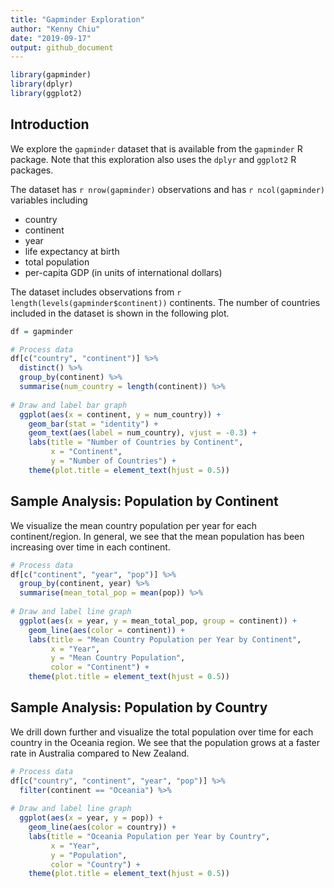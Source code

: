 ```yaml
---
title: "Gapminder Exploration"
author: "Kenny Chiu"
date: "2019-09-17"
output: github_document
---
```


```r
library(gapminder)
library(dplyr)
library(ggplot2)
```

## Introduction

We explore the `gapminder` dataset that is available from the `gapminder` R package. Note that this exploration also uses the `dplyr` and `ggplot2` R packages.

The dataset has `r nrow(gapminder)` observations and has `r ncol(gapminder)` variables including

* country
* continent
* year
* life expectancy at birth
* total population
* per-capita GDP (in units of international dollars)

The dataset includes observations from `r length(levels(gapminder$continent))` continents. The number of countries included in the dataset is shown in the following plot.

```r
df = gapminder

# Process data
df[c("country", "continent")] %>%
  distinct() %>%
  group_by(continent) %>%
  summarise(num_country = length(continent)) %>%
  
# Draw and label bar graph
  ggplot(aes(x = continent, y = num_country)) +
    geom_bar(stat = "identity") +
    geom_text(aes(label = num_country), vjust = -0.3) +
    labs(title = "Number of Countries by Continent",
         x = "Continent",
         y = "Number of Countries") +
    theme(plot.title = element_text(hjust = 0.5))
```


## Sample Analysis: Population by Continent

We visualize the mean country population per year for each continent/region. In general, we see that the mean population has been increasing over time in each continent.

```r
# Process data
df[c("continent", "year", "pop")] %>%
  group_by(continent, year) %>%
  summarise(mean_total_pop = mean(pop)) %>%
  
# Draw and label line graph
  ggplot(aes(x = year, y = mean_total_pop, group = continent)) +
    geom_line(aes(color = continent)) +
    labs(title = "Mean Country Population per Year by Continent",
         x = "Year",
         y = "Mean Country Population",
         color = "Continent") +
    theme(plot.title = element_text(hjust = 0.5))
```


## Sample Analysis: Population by Country

We drill down further and visualize the total population over time for each country in the Oceania region. We see that the population grows at a faster rate in Australia compared to New Zealand.

```r
# Process data
df[c("country", "continent", "year", "pop")] %>%
  filter(continent == "Oceania") %>%
  
# Draw and label line graph
  ggplot(aes(x = year, y = pop)) +
    geom_line(aes(color = country)) +
    labs(title = "Oceania Population per Year by Country",
         x = "Year",
         y = "Population",
         color = "Country") +
    theme(plot.title = element_text(hjust = 0.5))
```